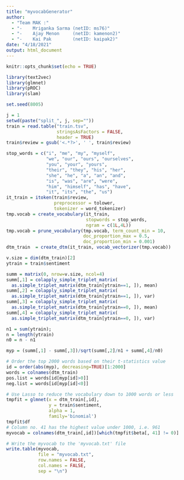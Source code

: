 ```yaml
---
title: "myvocabGenerator"
author: 
  - "Team MAK :"
  - "-    Mriganka Sarma (netID: ms76)"
  - "-    Ajay Menon     (netID: kamenon2)"
  - "-    Kai Pak        (netID: kaipak2)"
date: "4/18/2021"
output: html_document
---
```


```r
knitr::opts_chunk$set(echo = TRUE)
```

```r
library(text2vec)
library(glmnet)
library(pROC)
library(slam)

set.seed(8005)

j = 1
setwd(paste("split_", j, sep=""))
train = read.table("train.tsv",
                   stringsAsFactors = FALSE,
                   header = TRUE)
train$review = gsub('<.*?>', ' ', train$review)

stop_words = c("i", "me", "my", "myself", 
               "we", "our", "ours", "ourselves", 
               "you", "your", "yours", 
               "their", "they", "his", "her", 
               "she", "he", "a", "an", "and",
               "is", "was", "are", "were", 
               "him", "himself", "has", "have", 
               "it", "its", "the", "us")
it_train = itoken(train$review,
                  preprocessor = tolower, 
                  tokenizer = word_tokenizer)
tmp.vocab = create_vocabulary(it_train, 
                              stopwords = stop_words, 
                              ngram = c(1L,4L))
tmp.vocab = prune_vocabulary(tmp.vocab, term_count_min = 10,
                             doc_proportion_max = 0.5,
                             doc_proportion_min = 0.001)
dtm_train  = create_dtm(it_train, vocab_vectorizer(tmp.vocab))

v.size = dim(dtm_train)[2]
ytrain = train$sentiment

summ = matrix(0, nrow=v.size, ncol=4)
summ[,1] = colapply_simple_triplet_matrix(
  as.simple_triplet_matrix(dtm_train[ytrain==1, ]), mean)
summ[,2] = colapply_simple_triplet_matrix(
  as.simple_triplet_matrix(dtm_train[ytrain==1, ]), var)
summ[,3] = colapply_simple_triplet_matrix(
  as.simple_triplet_matrix(dtm_train[ytrain==0, ]), mean)
summ[,4] = colapply_simple_triplet_matrix(
  as.simple_triplet_matrix(dtm_train[ytrain==0, ]), var)

n1 = sum(ytrain); 
n = length(ytrain)
n0 = n - n1

myp = (summ[,1] - summ[,3])/sqrt(summ[,2]/n1 + summ[,4]/n0)

# Order the top 2000 words based on their t-statistics value
id = order(abs(myp), decreasing=TRUE)[1:2000]
words = colnames(dtm_train)
pos.list = words[id[myp[id]>0]]
neg.list = words[id[myp[id]<0]]

# Use Lasso to reduce the vocabulary down to 1000 words or less
tmpfit = glmnet(x = dtm_train[,id], 
                y = train$sentiment, 
                alpha = 1,
                family='binomial')
tmpfit$df
# Column no. 41 has the highest value under 1000, i.e. 961
myvocab = colnames(dtm_train[,id])[which(tmpfit$beta[, 41] != 0)]

# Write the myvocab to the 'myvocab.txt' file
write.table(myvocab, 
            file = "myvocab.txt", 
            row.names = FALSE, 
            col.names = FALSE, 
            sep = "\n")

```
